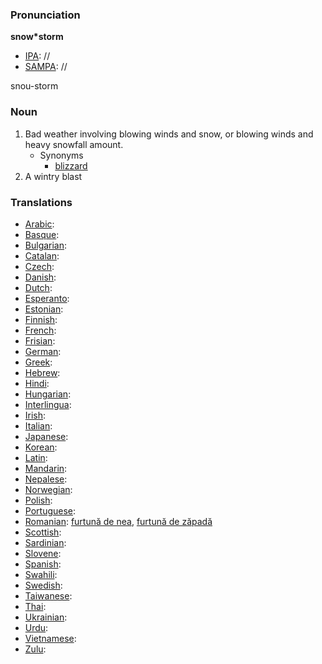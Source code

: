 ===Pronunciation===

'''snow*storm'''
*[[IPA]]: //
*[[SAMPA]]: //
snou-storm
===Noun===

#Bad weather involving blowing winds and snow, or blowing winds and heavy snowfall amount.
#* Synonyms
#**[[blizzard]]
#A wintry blast

===Translations===

*[[Arabic]]:
*[[Basque]]:
*[[Bulgarian]]:
*[[Catalan]]:
*[[Czech]]:
*[[Danish]]:
*[[Dutch]]:
*[[Esperanto]]:
*[[Estonian]]:
*[[Finnish]]:
*[[French]]:
*[[Frisian]]:
*[[German]]: 
*[[Greek]]:
*[[Hebrew]]:
*[[Hindi]]:
*[[Hungarian]]:
*[[Interlingua]]:
*[[Irish]]:
*[[Italian]]:
*[[Japanese]]:
*[[Korean]]:
*[[Latin]]:
*[[Mandarin]]:
*[[Nepalese]]:
*[[Norwegian]]:
*[[Polish]]:
*[[Portuguese]]:
*[[Romanian]]: [[furtună de nea]], [[furtună de zăpadă]]
*[[Scottish]]:
*[[Sardinian]]:
*[[Slovene]]:
*[[Spanish]]:
*[[Swahili]]:
*[[Swedish]]:
*[[Taiwanese]]:
*[[Thai]]:
*[[Ukrainian]]:
*[[Urdu]]:
*[[Vietnamese]]:
*[[Zulu]]: